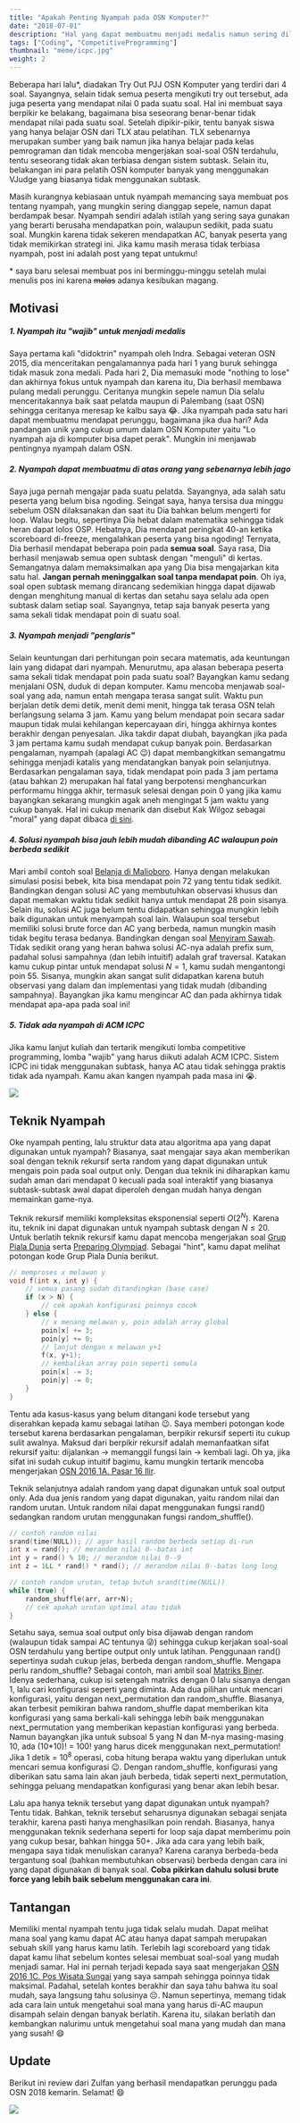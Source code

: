 ```yaml
---
title: "Apakah Penting Nyampah pada OSN Komputer?"
date: "2018-07-01"
description: "Hal yang dapat membuatmu menjadi medalis namun sering dilupakan."
tags: ["Coding", "CompetitiveProgramming"]
thumbnail: "meme/icpc.jpg"
weight: 2
---
```


Beberapa hari lalu*, diadakan Try Out PJJ OSN Komputer yang terdiri dari 4 soal. Sayangnya, selain tidak semua peserta mengikuti try out tersebut, ada juga peserta yang mendapat nilai 0 pada suatu soal. Hal ini membuat saya berpikir ke belakang, bagaimana bisa seseorang benar-benar tidak mendapat nilai pada suatu soal. Setelah dipikir-pikir, tentu banyak siswa yang hanya belajar OSN dari TLX atau pelatihan. TLX sebenarnya merupakan sumber yang baik namun jika hanya belajar pada kelas pemrograman dan tidak mencoba mengerjakan soal-soal OSN terdahulu, tentu seseorang tidak akan terbiasa dengan sistem subtask. Selain itu, belakangan ini para pelatih OSN komputer banyak yang menggunakan VJudge yang biasanya tidak menggunakan subtask.

Masih kurangnya kebiasaan untuk nyampah memancing saya membuat pos tentang nyampah, yang mungkin sering dianggap sepele, namun dapat berdampak besar. Nyampah sendiri adalah istilah yang sering saya gunakan yang berarti berusaha mendapatkan poin, walaupun sedikit, pada suatu soal. Mungkin karena tidak sekeren mendapatkan AC, banyak peserta yang tidak memikirkan strategi ini. Jika kamu masih merasa tidak terbiasa nyampah, post ini adalah post yang tepat untukmu!

\* saya baru selesai membuat pos ini berminggu-minggu setelah mulai menulis pos ini karena ~~malas~~ adanya kesibukan magang.

## Motivasi
##### **1. Nyampah itu "wajib" untuk menjadi medalis**
Saya pertama kali "didoktrin" nyampah oleh Indra. Sebagai veteran OSN 2015, dia menceritakan pengalamannya pada hari 1 yang buruk sehingga tidak masuk zona medali. Pada hari 2, Dia memasuki mode "nothing to lose" dan akhirnya fokus untuk nyampah dan karena itu, Dia berhasil membawa pulang medali perunggu. Ceritanya mungkin sepele namun Dia selalu menceritakannya baik saat pelatda maupun di Palembang (saat OSN) sehingga ceritanya meresap ke kalbu saya :joy:. Jika nyampah pada satu hari dapat membuatmu mendapat perunggu, bagaimana jika dua hari? Ada pandangan unik yang cukup umum dalam OSN Komputer yaitu "Lo nyampah aja di komputer bisa dapet perak". Mungkin ini menjawab pentingnya nyampah dalam OSN.

##### **2. Nyampah dapat membuatmu di atas orang yang sebenarnya lebih jago**
Saya juga pernah mengajar pada suatu pelatda. Sayangnya, ada salah satu peserta yang belum bisa ngoding. Seingat saya, hanya tersisa dua minggu sebelum OSN dilaksanakan dan saat itu Dia bahkan belum mengerti for loop. Walau begitu, sepertinya Dia hebat dalam matematika sehingga tidak heran dapat lolos OSP. Hebatnya, Dia mendapat peringkat 40-an ketika scoreboard di-freeze, mengalahkan peserta yang bisa ngoding! Ternyata, Dia berhasil mendapat beberapa poin pada **semua soal**. Saya rasa, Dia berhasil menjawab semua open subtask dengan "menguli" di kertas. Semangatnya dalam memaksimalkan apa yang Dia bisa mengajarkan kita satu hal. **Jangan pernah meninggalkan soal tanpa mendapat poin**. Oh iya, soal open subtask memang dirancang sedemikian hingga dapat dijawab dengan menghitung manual di kertas dan setahu saya selalu ada open subtask dalam setiap soal. Sayangnya, tetap saja banyak peserta yang sama sekali tidak mendapat poin di suatu soal.

##### **3. Nyampah menjadi "penglaris"**
Selain keuntungan dari perhitungan poin secara matematis, ada keuntungan lain yang didapat dari nyampah. Menurutmu, apa alasan beberapa peserta sama sekali tidak mendapat poin pada suatu soal? Bayangkan kamu sedang menjalani OSN, duduk di depan komputer. Kamu mencoba menjawab soal-soal yang ada, namun entah mengapa terasa sangat sulit. Waktu pun berjalan detik demi detik, menit demi menit, hingga tak terasa OSN telah berlangsung selama 3 jam. Kamu yang belum mendapat poin secara sadar maupun tidak mulai kehilangan kepercayaan diri, hingga akhirnya kontes berakhir dengan penyesalan. Jika takdir dapat diubah, bayangkan jika pada 3 jam pertama kamu sudah mendapat cukup banyak poin. Berdasarkan pengalaman, nyampah (apalagi AC :wink:) dapat membangkitkan semangatmu sehingga menjadi katalis yang mendatangkan banyak poin selanjutnya. Berdasarkan pengalaman saya, tidak mendapat poin pada 3 jam pertama (atau bahkan 2) merupakan hal fatal yang berpotensi menghancurkan performamu hingga akhir, termasuk selesai dengan poin 0 yang jika kamu bayangkan sekarang mungkin agak aneh mengingat 5 jam waktu yang cukup banyak. Hal ini cukup menarik dan disebut Kak Wilgoz sebagai "moral" yang dapat dibaca [di sini](http://kupaskode.blogspot.com/2018/06/strategi-kontes-icpc.html).

##### **4. Solusi nyampah bisa jauh lebih mudah dibanding AC walaupun poin berbeda sedikit**
Mari ambil contoh soal [Belanja di Malioboro](https://training.ia-toki.org/problemsets/3/problems/7/). Hanya dengan melakukan simulasi posisi bebek, kita bisa mendapat poin 72 yang tentu tidak sedikit. Bandingkan dengan solusi AC yang membutuhkan observasi khusus dan dapat memakan waktu tidak sedikit hanya untuk mendapat 28 poin sisanya. Selain itu, solusi AC juga belum tentu didapatkan sehingga mungkin lebih baik digunakan untuk menyampah soal lain. Walaupun soal tersebut memiliki solusi brute force dan AC yang berbeda, namun mungkin masih tidak begitu terasa bedanya. Bandingkan dengan soal [Menyiram Sawah](https://training.ia-toki.org/problemsets/2/problems/5/). Tidak sedikit orang yang heran bahwa solusi AC-nya adalah prefix sum, padahal solusi sampahnya (dan lebih intuitif) adalah graf traversal. Katakan kamu cukup pintar untuk mendapat solusi $N = 1$, kamu sudah mengantongi poin 55. Sisanya, mungkin akan sangat sulit didapatkan karena butuh observasi yang dalam dan implementasi yang tidak mudah (dibanding sampahnya). Bayangkan jika kamu mengincar AC dan pada akhirnya tidak mendapat apa-apa pada soal ini!

##### **5. Tidak ada nyampah di ACM ICPC**
Jika kamu lanjut kuliah dan tertarik mengikuti lomba competitive programming, lomba "wajib" yang harus diikuti adalah ACM ICPC. Sistem ICPC ini tidak menggunakan subtask, hanya AC atau tidak sehingga praktis tidak ada nyampah. Kamu akan kangen nyampah pada masa ini :sob:.

![](meme/icpc.jpg)

## Teknik Nyampah
Oke nyampah penting, lalu struktur data atau algoritma apa yang dapat digunakan untuk nyampah? Biasanya, saat mengajar saya akan memberikan soal dengan teknik rekursif serta random yang dapat digunakan untuk mengais poin pada soal output only. Dengan dua teknik ini diharapkan kamu sudah aman dari mendapat 0 kecuali pada soal interaktif yang biasanya subtask-subtask awal dapat diperoleh dengan mudah hanya dengan memainkan game-nya.

Teknik rekursif memiliki kompleksitas eksponensial seperti $O(2^N)$. Karena itu, teknik ini dapat digunakan untuk nyampah subtask dengan $N \leq 20$. Untuk berlatih teknik rekursif kamu dapat mencoba mengerjakan soal [Grup Piala Dunia](https://training.ia-toki.org/training/curriculums/1/courses/11/chapters/52/problems/230/) serta [Preparing Olympiad](http://codeforces.com/problemset/problem/550/B). Sebagai "hint", kamu dapat melihat potongan kode Grup Piala Dunia berikut.

```cpp
// memproses x melawan y
void f(int x, int y) {
    // semua pasang sudah ditandingkan (base case)
    if (x > N) {
        // cek apakah konfigurasi poinnya cocok
    } else {
        // x menang melawan y, poin adalah array global
        poin[x] += 3;
        poin[y] += 0;
        // lanjut dengan x melawan y+1
        f(x, y+1);
        // kembalikan array poin seperti semula
        poin[x] -= 3;
        poin[y] -= 0;
    }
}
```
Tentu ada kasus-kasus yang belum ditangani kode tersebut yang diserahkan kepada kamu sebagai latihan :wink:. Saya memberi potongan kode tersebut karena berdasarkan pengalaman, berpikir rekursif seperti itu cukup sulit awalnya. Maksud dari berpikir rekursif adalah memanfaatkan sifat rekursif yaitu: dijalankan -> memanggil fungsi lain -> kembali lagi. Oh ya, jika sifat ini sudah cukup intuitif bagimu, kamu mungkin tertarik mencoba mengerjakan [OSN 2016 1A. Pasar 16 Ilir](https://training.ia-toki.org/problemsets/53/problems/254/).

Teknik selanjutnya adalah random yang dapat digunakan untuk soal output only. Ada dua jenis random yang dapat digunakan, yaitu random nilai dan random urutan. Untuk random nilai dapat menggunakan fungsi rand() sedangkan random urutan menggunakan fungsi random\_shuffle().

```cpp
// contoh random nilai
srand(time(NULL)); // agar hasil random berbeda setiap di-run
int x = rand(); // merandom nilai 0--batas int
int y = rand() % 10; // merandom nilai 0--9
int z = 1LL * rand() * rand(); // merandom nilai 0--batas long long

// contoh random urutan, tetap butuh srand(time(NULL))
while (true) {
    random_shuffle(arr, arr+N);
    // cek apakah urutan optimal atau tidak
}
```

Setahu saya, semua soal output only bisa dijawab dengan random (walaupun tidak sampai AC tentunya :stuck_out_tongue_winking_eye:) sehingga cukup kerjakan soal-soal OSN terdahulu yang bertipe output only untuk latihan. Penggunaan rand() sepertinya sudah cukup jelas, berbeda dengan random\_shuffle. Mengapa perlu random\_shuffle? Sebagai contoh, mari ambil soal [Matriks Biner](https://training.ia-toki.org/problemsets/52/problems/253/). Idenya sederhana, cukup isi setengah matriks dengan 0 lalu sisanya dengan 1, lalu cari konfigurasi seperti yang diminta. Ada dua pilihan untuk mencari konfigurasi, yaitu dengan next\_permutation dan random\_shuffle. Biasanya, akan terbesit pemikiran bahwa random\_shuffle dapat memberikan kita konfigurasi yang sama berkali-kali sehingga lebih baik menggunakan next\_permutation yang memberikan kepastian konfigurasi yang berbeda. Namun bayangkan jika untuk subsoal 5 yang N dan M-nya masing-masing 10, ada (10\*10)! = 100! yang harus dicek menggunakan next\_permutation! Jika 1 detik = $10^8$ operasi, coba hitung berapa waktu yang diperlukan untuk mencari semua konfigurasi :wink:. Dengan random\_shuffle, konfigurasi yang diberikan satu sama lain akan jauh berbeda, tidak seperti next\_permutation, sehingga peluang mendapatkan konfigurasi yang benar akan lebih besar.

Lalu apa hanya teknik tersebut yang dapat digunakan untuk nyampah? Tentu tidak. Bahkan, teknik tersebut seharusnya digunakan sebagai senjata terakhir, karena pasti hanya menghasilkan poin rendah. Biasanya, hanya menggunakan teknik sederhana seperti for loop saja dapat memberimu poin yang cukup besar, bahkan hingga 50+. Jika ada cara yang lebih baik, mengapa saya tidak menuliskan caranya? Karena caranya berbeda-beda tergantung soal (bahkan membutuhkan observasi) berbeda dengan cara ini yang dapat digunakan di banyak soal. **Coba pikirkan dahulu solusi brute force yang lebih baik sebelum menggunakan cara ini**.

## Tantangan
Memiliki mental nyampah tentu juga tidak selalu mudah. Dapat melihat mana soal yang kamu dapat AC atau hanya dapat sampah merupakan sebuah skill yang harus kamu latih. Terlebih lagi scoreboard yang tidak dapat kamu lihat sebelum kontes selesai membuat soal-soal yang mudah menjadi samar. Hal ini pernah terjadi kepada saya saat mengerjakan [OSN 2016 1C. Pos Wisata Sungai](https://training.ia-toki.org/problemsets/53/problems/256/) yang saya sampah sehingga poinnya tidak maksimal. Padahal, setelah kontes berakhir dan saya tahu bahwa itu soal mudah, saya langsung tahu solusinya :pensive:. Namun sepertinya, memang tidak ada cara lain untuk mengetahui soal mana yang harus di-AC maupun disampah selain dengan banyak berlatih. Karena itu, silakan berlatih dan kembangkan nalurimu untuk mengetahui soal mana yang mudah dan mana yang susah! :smile:

## Update
Berikut ini review dari Zulfan yang berhasil mendapatkan perunggu pada OSN 2018 kemarin. Selamat! :smile:
<div class="row justify-content-center">
    <div class="col-9 col-lg-6">
        <img src="zulfan.jpg"/>
    </div>
</div>
